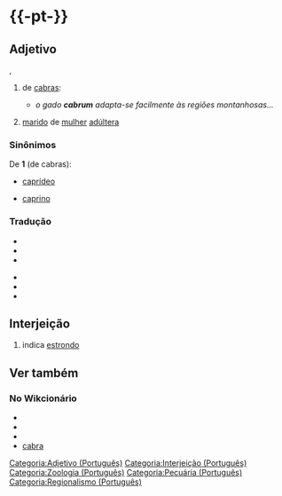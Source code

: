 ={{-pt-}}=
==Adjetivo==
{{flex.pt|s=cabrum|p=cabruns}}
{{oxítona|ca|brum}}, {{mf}}
# {{escopo|Pecuária}} de [[cabra]]s:
#* ''o gado '''cabrum''' adapta-se facilmente às regiões montanhosas...''
# {{escopo|Regionalismo, Brasil}} [[marido]] de [[mulher]] [[adúltero|adúltera]]

===Sinônimos===
De '''1''' (de cabras):
{{verTambém.Ini}}
* [[caprídeo]]
{{verTambém.NovaColuna}}
* [[caprino]]
{{verTambém.Fim}}

===Tradução===
{{tradini|De 1 (de cabra)}}
* {{trad|es|caprino}}
* {{trad|eo|kapra}}
* {{trad|fr|chevrier}}
{{tradmeio}}
* {{trad|en|goatish|goatlike}}
* {{trad|it|caprino}}
* {{trad|pl|kozi}}
{{tradfim}}

==Interjeição==
{{oxítona|ca|brum}}
# indica [[estrondo]]

=={{etimologia|pt}}==
{{llietimo|la|caprunu|pt||cabra}}

==Ver também==
===No Wikcionário===
{{verTambém.Ini}}
* {{verTambém.Ligações|cabr-}}
* {{verTambém.Ligações|capr(i)-}}
* {{verTambém.Ligações|-capr(i)-}}
* [[cabra]]
{{verTambém.Fim}}

[[Categoria:Adjetivo (Português)]]
[[Categoria:Interjeição (Português)]]
[[Categoria:Zoologia (Português)]]
[[Categoria:Pecuária (Português)]]
[[Categoria:Regionalismo (Português)]]

